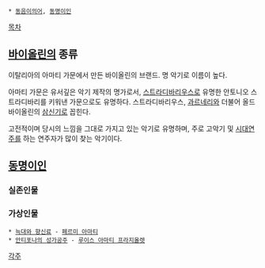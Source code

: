  * [[동음이의어]], [[동명이인]]

[[목차]]

== [[바이올린]]의 종류 ==
이탈리아의 아마티 가문에서 만든 바이올린의 브랜드. 명 악기로 이름이 높다.

아마티 가문은 유서깊은 악기 제작의 명가로서, [[스트라디바리우스]]로 유명한 안토니오 스트라디바리를 키워낸 가문으로도 유명하다. 스트라디바리우스, [[과르네리]]와 더불어 올드 바이올린의 [[삼신기]]로 꼽힌다.

고전적이며 당시의 느낌을 그대로 가지고 있는 악기로 유명하며, 주로 고악기 및 [[시대연주]]를 하는 연주자가 많이 찾는 악기이다.

== [[동명이인]] ==
=== 실존인물 ===
=== 가상인물 ===
 * [[늑대와 향신료]] - [[페르미 아마티]]
 * [[안티포나의 성가공주]] - [[루이스 아마티 프라지올렛]]

[[각주]]
